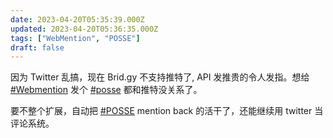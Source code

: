 ```yaml
---
date: 2023-04-20T05:35:39.000Z
updated: 2023-04-20T05:36:35.000Z
tags: ["WebMention", "POSSE"]
draft: false
---
```


因为 Twitter 乱搞，现在 Brid.gy 不支持推特了, API 发推贵的令人发指。想给 [#Webmention](/zh/tags/webmention) 发个 [#posse](/zh/tags/posse) 都和推特没关系了。

要不整个扩展，自动把 [#POSSE](/zh/tags/posse) mention back 的活干了，还能继续用 twitter 当评论系统。

